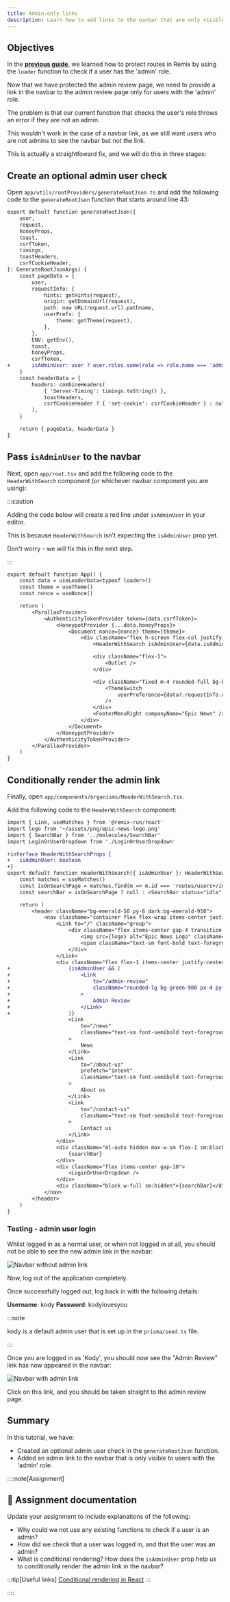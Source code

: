 ```yaml
---
title: Admin-only links
description: Learn how to add links to the navbar that are only visible to users with the 'admin' role.
---
```



## Objectives

In the [**previous guide**](/code-monster/guides/epic-news/admin-page/protecting-routes), we learned how to protect routes in Remix by using the `loader` function to check if a user has the 'admin' role.

Now that we have protected the admin review page, we need to provide a link in the navbar to the admin review page only for users with the 'admin' role.

The problem is that our current function that checks the user's role throws an error if they are not an admin.

This wouldn't work in the case of a navbar link, as we still want users who are not admins to see the navbar but not the link.

This is actually a straightfoward fix, and we will do this in three stages:

## Create an optional admin user check

Open `app/utils/rootProviders/generateRootJson.ts` and add the following code to the `generateRootJson` function that starts around line 43:

```diff lang="tsx" title="app/utils/rootProviders/generateRootJson.ts" showLineNumbers startLineNumber=43
export default function generateRootJson({
	user,
	request,
	honeyProps,
	toast,
	csrfToken,
	timings,
	toastHeaders,
	csrfCookieHeader,
}: GenerateRootJsonArgs) {
	const pageData = {
		user,
		requestInfo: {
			hints: getHints(request),
			origin: getDomainUrl(request),
			path: new URL(request.url).pathname,
			userPrefs: {
				theme: getTheme(request),
			},
		},
		ENV: getEnv(),
		toast,
		honeyProps,
		csrfToken,
+		isAdminUser: user ? user.roles.some(role => role.name === 'admin') : false,
	}
	const headerData = {
		headers: combineHeaders(
			{ 'Server-Timing': timings.toString() },
			toastHeaders,
			csrfCookieHeader ? { 'set-cookie': csrfCookieHeader } : null,
		),
	}

	return { pageData, headerData }
}
```

## Pass `isAdminUser` to the navbar

Next, open `app/root.tsx` and add the following code to the `HeaderWithSearch` component (or whichever navbar component you are using):

:::caution

Adding the code below will create a red line under `isAdminUser` in your editor.

This is because `HeaderWithSearch` isn't expecting the `isAdminUser` prop yet.

Don't worry - we will fix this in the next step.

:::

```diff lang="tsx" title="app/root.tsx" showLineNumbers startLineNumber=22 collapse={2-4, 14-23} ins=" isAdminUser={data.isAdminUser}"
export default function App() {
	const data = useLoaderData<typeof loader>()
	const theme = useTheme()
	const nonce = useNonce()

	return (
		<ParallaxProvider>
			<AuthenticityTokenProvider token={data.csrfToken}>
				<HoneypotProvider {...data.honeyProps}>
					<Document nonce={nonce} theme={theme}>
						<div className="flex h-screen flex-col justify-between">
							<HeaderWithSearch isAdminUser={data.isAdminUser} />

							<div className="flex-1">
								<Outlet />
							</div>

							<div className="fixed m-4 rounded-full bg-black/20 p-2 backdrop-blur-sm transition hover:bg-black/30 dark:bg-white/20 dark:hover:bg-white/30">
								<ThemeSwitch
									userPreference={data?.requestInfo.userPrefs.theme}
								/>
							</div>
							<FooterMenuRight companyName="Epic News" />
						</div>
					</Document>
				</HoneypotProvider>
			</AuthenticityTokenProvider>
		</ParallaxProvider>
	)
}
```

## Conditionally render the admin link

Finally, open `app/components/organisms/HeaderWithSearch.tsx`.

Add the following code to the `HeaderWithSearch` component:

```diff lang="tsx" title="app/components/organisms/HeaderWithSearch.tsx" showLineNumbers ins="{ isAdminUser }: HeaderWithSearchProps" ins="flex flex-1 items-center justify-center gap-8" collapse={38-50}
import { Link, useMatches } from '@remix-run/react'
import logo from '~/assets/png/epic-news-logo.png'
import { SearchBar } from '../molecules/SearchBar'
import LoginOrUserDropdown from './LoginOrUserDropdown'

+interface HeaderWithSearchProps {
+	isAdminUser: boolean
+}
export default function HeaderWithSearch({ isAdminUser }: HeaderWithSearchProps) {
	const matches = useMatches()
	const isOnSearchPage = matches.find(m => m.id === 'routes/users+/index')
	const searchBar = isOnSearchPage ? null : <SearchBar status="idle" />

	return (
		<header className="bg-emerald-50 py-6 dark:bg-emerald-950">
			<nav className="container flex flex-wrap items-center justify-between gap-4 sm:flex-nowrap md:gap-8">
				<Link to="/" className="group">
					<div className="flex items-center gap-4 transition group-hover:opacity-80">
						<img src={logo} alt="Epic News Logo" className="w-16" />
						<span className="text-sm font-bold text-foreground">Epic News</span>
					</div>
				</Link>
				<div className="flex flex-1 items-center justify-center gap-8">
+					{isAdminUser && (
+						<Link
+							to="/admin-review"
+							className="rounded-lg bg-green-900 px-4 py-2 text-sm font-semibold text-foreground transition hover:bg-green-800"
+						>
+							Admin Review
+						</Link>
+					)}
					<Link
						to="/news"
						className="text-sm font-semibold text-foreground transition hover:text-foreground/80"
					>
						News
					</Link>
					<Link
						to="/about-us"
						prefetch="intent"
						className="text-sm font-semibold text-foreground transition hover:text-foreground/80"
					>
						About us
					</Link>
					<Link
						to="/contact-us"
						className="text-sm font-semibold text-foreground transition hover:text-foreground/80"
					>
						Contact us
					</Link>
				</div>
				<div className="ml-auto hidden max-w-sm flex-1 sm:block">
					{searchBar}
				</div>
				<div className="flex items-center gap-10">
					<LoginOrUserDropdown />
				</div>
				<div className="block w-full sm:hidden">{searchBar}</div>
			</nav>
		</header>
	)
}
```

### Testing - admin user login

Whilst logged in as a normal user, or when not logged in at all, you should not be able to see the new admin link in the navbar:

![Navbar without admin link](src/assets/webp/epic-news/navbar-without-admin-link.webp)

Now, log out of the application completely.

Once successfully logged out, log back in with the following details:

**Username**: <MonsterKbd>kody</MonsterKbd>
**Password**: <MonsterKbd>kodylovesyou</MonsterKbd>

:::note

<MonsterKbd>kody</MonsterKbd> is a default admin user that is set up in the `prisma/seed.ts` file.

:::

Once you are logged in as 'Kody', you should now see the "Admin Review" link has now appeared in the navbar:

![Navbar with admin link](src/assets/webp/epic-news/navbar-with-admin-link.webp)

Click on this link, and you should be taken straight to the admin review page.

## Summary

In this tutorial, we have:

- Created an optional admin user check in the `generateRootJson` function.
- Added an admin link to the navbar that is only visible to users with the 'admin' role.

::::note[Assignment]

## 📄 Assignment documentation

Update your assignment to include explanations of the following:

- Why could we not use any existing functions to check if a user is an admin?
- How did we check that a user was logged in, and that the user was an admin?
- What is conditional rendering? How does the `isAdminUser` prop help us to conditionally render the admin link in the navbar?

:::tip[Useful links]
[Conditional rendering in React](https://react.dev/learn/conditional-rendering)
:::

::::
